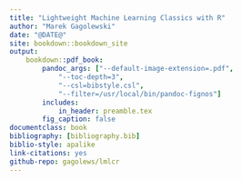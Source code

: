 ```yaml
---
title: "Lightweight Machine Learning Classics with R"
author: "Marek Gagolewski"
date: "@DATE@"
site: bookdown::bookdown_site
output:
    bookdown::pdf_book:
        pandoc_args: ["--default-image-extension=.pdf",
            "--toc-depth=3",
            "--csl=bibstyle.csl",
            "--filter=/usr/local/bin/pandoc-fignos"]
        includes:
            in_header: preamble.tex
        fig_caption: false
documentclass: book
bibliography: [bibliography.bib]
biblio-style: apalike
link-citations: yes
github-repo: gagolews/lmlcr
---
```

